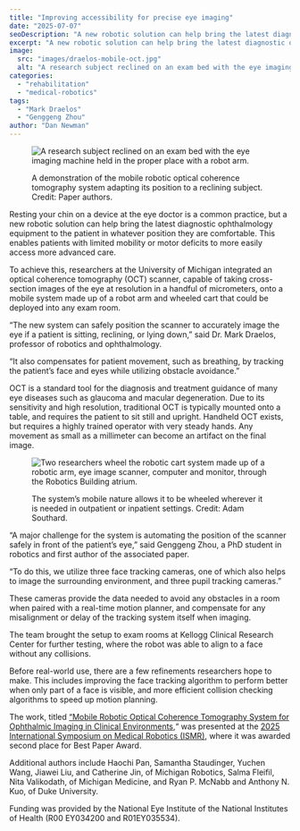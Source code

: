 ```yaml
---
title: "Improving accessibility for precise eye imaging"
date: "2025-07-07"
seoDescription: "A new robotic solution can help bring the latest diagnostic ophthalmology equipment to the patient in whatever position they are comfortable, while ensuring stable high resoultion images."
excerpt: "A new robotic solution can help bring the latest diagnostic ophthalmology equipment to the patient in whatever position they are comfortable."
image:
  src: "images/draelos-mobile-oct.jpg"
  alt: "A research subject reclined on an exam bed with the eye imaging machine held in the proper place with a robot arm."
categories:
  - "rehabilitation"
  - "medical-robotics"
tags:
  - "Mark Draelos"
  - "Genggeng Zhou"
author: "Dan Newman"
---
```

<figure>

  ![A research subject reclined on an exam bed with the eye imaging machine held in the proper place with a robot arm.](images/draelos-mobile-oct.jpg)

  <figcaption>A demonstration of the mobile robotic optical coherence tomography system adapting its position to a reclining subject. Credit: Paper authors.</figcaption>
</figure>

Resting your chin on a device at the eye doctor is a common practice, but a new robotic solution can help bring the latest diagnostic ophthalmology equipment to the patient in whatever position they are comfortable. This enables patients with limited mobility or motor deficits to more easily access more advanced care.

To achieve this, researchers at the University of Michigan integrated an optical coherence tomography (OCT) scanner, capable of taking cross-section images of the eye at resolution in a handful of micrometers, onto a mobile system made up of a robot arm and wheeled cart that could be deployed into any exam room.

“The new system can safely position the scanner to accurately image the eye if a patient is sitting, reclining, or lying down,” said Dr. Mark Draelos, professor of robotics and ophthalmology.

“It also compensates for patient movement, such as breathing, by tracking the patient’s face and eyes while utilizing obstacle avoidance.”

OCT is a standard tool for the diagnosis and treatment guidance of many eye diseases such as glaucoma and macular degeneration. Due to its sensitivity and high resolution, traditional OCT is typically mounted onto a table, and requires the patient to sit still and upright. Handheld OCT exists, but requires a highly trained operator with very steady hands. Any movement as small as a millimeter can become an artifact on the final image.

<figure>

  ![Two researchers wheel the robotic cart system made up of a robotic arm, eye image scanner, computer and monitor, through the Robotics Building atrium.](images/draelos-mobile-oct-walking.jpg)

  <figcaption>The system’s mobile nature allows it to be wheeled wherever it is needed in outpatient or inpatient settings. Credit: Adam Southard.</figcaption>
</figure>

“A major challenge for the system is automating the position of the scanner safely in front of the patient’s eye,” said Genggeng Zhou, a PhD student in robotics and first author of the associated paper.

“To do this, we utilize three face tracking cameras, one of which also helps to image the surrounding environment, and three pupil tracking cameras.”

These cameras provide the data needed to avoid any obstacles in a room when paired with a real-time motion planner, and compensate for any misalignment or delay of the tracking system itself when imaging.

The team brought the setup to exam rooms at Kellogg Clinical Research Center for further testing, where the robot was able to align to a face without any collisions.

Before real-world use, there are a few refinements researchers hope to make. This includes improving the face tracking algorithm to perform better when only part of a face is visible, and more efficient collision checking algorithms to speed up motion planning.

The work, titled [“Mobile Robotic Optical Coherence Tomography System for Ophthalmic Imaging in Clinical Environments](https://ieeexplore.ieee.org/document/11025963/authors#authors),“ was presented at the [2025 International Symposium on Medical Robotics (ISMR)](https://ismr.gatech.edu/2025/2025-welcome), where it was awarded second place for Best Paper Award.

Additional authors include Haochi Pan, Samantha Staudinger, Yuchen Wang, Jiawei Liu, and Catherine Jin, of Michigan Robotics, Salma Fleifil, Nita Valikodath, of Michigan Medicine, and Ryan P. McNabb and Anthony N. Kuo, of Duke University.

Funding was provided by the National Eye Institute of the National Institutes of Health (R00 EY034200 and R01EY035534).